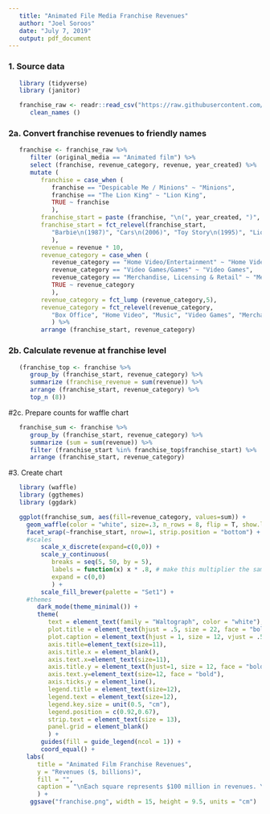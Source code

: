 ```yaml
---
   title: "Animated File Media Franchise Revenues"
   author: "Joel Soroos"
   date: "July 7, 2019"
   output: pdf_document
---
```


### 1. Source data
```r

   library (tidyverse)
   library (janitor) 

   franchise_raw <- readr::read_csv("https://raw.githubusercontent.com/rfordatascience/tidytuesday/master/data/2019/2019-07-02/media_franchises.csv") %>%
      clean_names ()
```
   
### 2a.  Convert franchise revenues to friendly names
```r

   franchise <- franchise_raw %>%
      filter (original_media == "Animated film") %>%
      select (franchise, revenue_category, revenue, year_created) %>%
      mutate (
         franchise = case_when (
            franchise == "Despicable Me / Minions" ~ "Minions",
            franchise == "The Lion King" ~ "Lion King",
            TRUE ~ franchise
            ),
         franchise_start = paste (franchise, "\n(", year_created, ")", sep = ""),
         franchise_start = fct_relevel(franchise_start, 
            "Barbie\n(1987)", "Cars\n(2006)", "Toy Story\n(1995)", "Lion King\n(1994)", "Frozen\n(2013)", "Minions\n(2010)", "Aladdin\n(1992)"
            ),
         revenue = revenue * 10,
         revenue_category = case_when (
            revenue_category == "Home Video/Entertainment" ~ "Home Video",
            revenue_category == "Video Games/Games" ~ "Video Games",
            revenue_category == "Merchandise, Licensing & Retail" ~ "Merchandise",
            TRUE ~ revenue_category
            ),
         revenue_category = fct_lump (revenue_category,5),
         revenue_category = fct_relevel(revenue_category, 
            "Box Office", "Home Video", "Music", "Video Games", "Merchandise", "Other")
            ) %>%
         arrange (franchise_start, revenue_category)
```

### 2b.  Calculate revenue at franchise level
```r

   (franchise_top <- franchise %>%
      group_by (franchise_start, revenue_category) %>%
      summarize (franchise_revenue = sum(revenue)) %>%
      arrange (franchise_start, revenue_category) %>%
      top_n (8))
```

#2c.  Prepare counts for waffle chart
```r
   franchise_sum <- franchise %>% 
      group_by (franchise_start, revenue_category) %>%
      summarize (sum = sum(revenue)) %>%
      filter (franchise_start %in% franchise_top$franchise_start) %>%
      arrange (franchise_start, revenue_category)
```

#3.  Create chart
```r

   library (waffle)
   library (ggthemes)
   library (ggdark)

   ggplot(franchise_sum, aes(fill=revenue_category, values=sum)) + 
     geom_waffle(color = "white", size=.3, n_rows = 8, flip = T, show.legend = T, make_proportional = T) +
     facet_wrap(~franchise_start, nrow=1, strip.position = "bottom") +
     #scales
         scale_x_discrete(expand=c(0,0)) +
         scale_y_continuous(
            breaks = seq(5, 50, by = 5), 
            labels = function(x) x * .8, # make this multiplier the same as n_rows
            expand = c(0,0)
            ) +
         scale_fill_brewer(palette = "Set1") +
     #themes
        dark_mode(theme_minimal()) +
        theme(
           text = element_text(family = "Waltograph", color = "white"),
           plot.title = element_text(hjust = .5, size = 22, face = "bold"),
           plot.caption = element_text(hjust = 1, size = 12, vjust = .5),
           axis.title=element_text(size=11),
           axis.title.x = element_blank(),
           axis.text.x=element_text(size=11),
           axis.title.y = element_text(hjust=1, size = 12, face = "bold"),
           axis.text.y=element_text(size=12, face = "bold"),
           axis.ticks.y = element_line(),
           legend.title = element_text(size=12),
           legend.text = element_text(size=12),
           legend.key.size = unit(0.5, "cm"),
           legend.position = c(0.92,0.67),
           strip.text = element_text(size = 13),
           panel.grid = element_blank()
           ) +
         guides(fill = guide_legend(ncol = 1)) +
         coord_equal() +
     labs(
        title = "Animated Film Franchise Revenues",
        y = "Revenues ($, billions)",
        fill = "",
        caption = "\nEach square represents $100 million in revenues. Year below franchise signifies year of creation. \nSource: Wikipedia  |  Visualization: Joel Soroos @soroosj"
        ) +
      ggsave("franchise.png", width = 15, height = 9.5, units = "cm")
```
